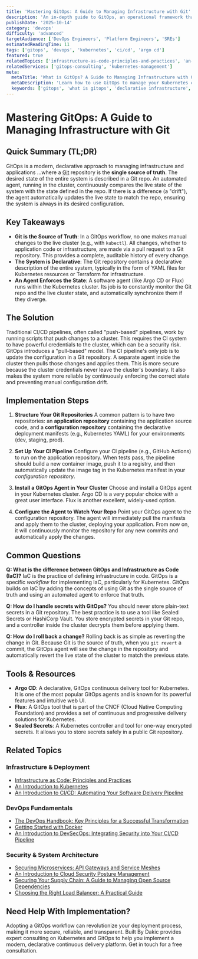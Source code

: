 ```yaml
---
title: 'Mastering GitOps: A Guide to Managing Infrastructure with Git'
description: 'An in-depth guide to GitOps, an operational framework that uses Git as the single source of truth for declarative infrastructure and application deployment.'
publishDate: '2025-10-14'
category: 'devops'
difficulty: 'advanced'
targetAudience: ['DevOps Engineers', 'Platform Engineers', 'SREs']
estimatedReadingTime: 11
tags: ['gitops', 'devops', 'kubernetes', 'ci/cd', 'argo cd']
featured: true
relatedTopics: ['infrastructure-as-code-principles-and-practices', 'an-introduction-to-kubernetes', 'an-introduction-to-cicd', 'the-devops-handbook-key-principles', 'getting-started-with-docker', 'an-introduction-to-devsecops', 'securing-microservices-api-gateways-and-service-meshes', 'an-introduction-to-cloud-security-posture-management', 'securing-your-supply-chain-a-guide-to-managing-open-source-dependencies', 'choosing-the-right-load-balancer-a-practical-guide']
relatedServices: ['gitops-consulting', 'kubernetes-management']
meta:
  metaTitle: 'What is GitOps? A Guide to Managing Infrastructure with Git'
  metaDescription: 'Learn how to use GitOps to manage your Kubernetes clusters and applications. This guide explains the core principles of GitOps and introduces tools like Argo CD and Flux.'
  keywords: ['gitops', 'what is gitops', 'declarative infrastructure', 'argo cd', 'flux']
---
```


# Mastering GitOps: A Guide to Managing Infrastructure with Git

## Quick Summary (TL;DR)

GitOps is a modern, declarative approach to managing infrastructure and applications ...where a [Git](/devops/mastering-gitops-a-guide-to-managing-infrastructure-with-git) repository is the **single source of truth**. The desired state of the entire system is described in a Git repo. An automated agent, running in the cluster, continuously compares the live state of the system with the state defined in the repo. If there is a difference (a "drift"), the agent automatically updates the live state to match the repo, ensuring the system is always in its desired configuration.

## Key Takeaways

- **Git is the Source of Truth**: In a GitOps workflow, no one makes manual changes to the live cluster (e.g., with `kubectl`). All changes, whether to application code or infrastructure, are made via a pull request to a Git repository. This provides a complete, auditable history of every change.
- **The System is Declarative**: The Git repository contains a declarative description of the entire system, typically in the form of YAML files for Kubernetes resources or Terraform for infrastructure.
- **An Agent Enforces the State**: A software agent (like Argo CD or Flux) runs within the Kubernetes cluster. Its job is to constantly monitor the Git repo and the live cluster state, and automatically synchronize them if they diverge.

## The Solution

Traditional CI/CD pipelines, often called "push-based" pipelines, work by running scripts that push changes to a cluster. This requires the CI system to have powerful credentials to the cluster, which can be a security risk. GitOps introduces a "pull-based" model. The CI pipeline's only job is to update the configuration in a Git repository. A separate agent inside the cluster then pulls those changes and applies them. This is more secure because the cluster credentials never leave the cluster's boundary. It also makes the system more reliable by continuously enforcing the correct state and preventing manual configuration drift.

## Implementation Steps

1.  **Structure Your Git Repositories**
    A common pattern is to have two repositories: an **application repository** containing the application source code, and a **configuration repository** containing the declarative deployment manifests (e.g., Kubernetes YAML) for your environments (dev, staging, prod).

2.  **Set Up Your CI Pipeline**
    Configure your CI pipeline (e.g., GitHub Actions) to run on the application repository. When tests pass, the pipeline should build a new container image, push it to a registry, and then automatically update the image tag in the Kubernetes manifest in your _configuration repository_.

3.  **Install a GitOps Agent in Your Cluster**
    Choose and install a GitOps agent in your Kubernetes cluster. Argo CD is a very popular choice with a great user interface. Flux is another excellent, widely-used option.

4.  **Configure the Agent to Watch Your Repo**
    Point your GitOps agent to the configuration repository. The agent will immediately pull the manifests and apply them to the cluster, deploying your application. From now on, it will continuously monitor the repository for any new commits and automatically apply the changes.

## Common Questions

**Q: What is the difference between GitOps and Infrastructure as Code (IaC)?**
IaC is the practice of defining infrastructure in code. GitOps is a specific _workflow_ for implementing IaC, particularly for Kubernetes. GitOps builds on IaC by adding the concepts of using Git as the single source of truth and using an automated agent to enforce that truth.

**Q: How do I handle secrets with GitOps?**
You should never store plain-text secrets in a Git repository. The best practice is to use a tool like Sealed Secrets or HashiCorp Vault. You store encrypted secrets in your Git repo, and a controller inside the cluster decrypts them before applying them.

**Q: How do I roll back a change?**
Rolling back is as simple as reverting the change in Git. Because Git is the source of truth, when you `git revert` a commit, the GitOps agent will see the change in the repository and automatically revert the live state of the cluster to match the previous state.

## Tools & Resources

- **Argo CD**: A declarative, GitOps continuous delivery tool for Kubernetes. It is one of the most popular GitOps agents and is known for its powerful features and intuitive web UI.
- **Flux**: A GitOps tool that is part of the CNCF (Cloud Native Computing Foundation) and provides a set of continuous and progressive delivery solutions for Kubernetes.
- **Sealed Secrets**: A Kubernetes controller and tool for one-way encrypted secrets. It allows you to store secrets safely in a public Git repository.

## Related Topics

### Infrastructure & Deployment
- [Infrastructure as Code: Principles and Practices](/topics/infrastructure-as-code-principles-and-practices)
- [An Introduction to Kubernetes](/topics/an-introduction-to-kubernetes)
- [An Introduction to CI/CD: Automating Your Software Delivery Pipeline](/topics/an-introduction-to-cicd)

### DevOps Fundamentals
- [The DevOps Handbook: Key Principles for a Successful Transformation](/topics/the-devops-handbook-key-principles)
- [Getting Started with Docker](/topics/getting-started-with-docker)
- [An Introduction to DevSecOps: Integrating Security into Your CI/CD Pipeline](/topics/an-introduction-to-devsecops)

### Security & System Architecture
- [Securing Microservices: API Gateways and Service Meshes](/topics/securing-microservices-api-gateways-and-service-meshes)
- [An Introduction to Cloud Security Posture Management](/topics/an-introduction-to-cloud-security-posture-management)
- [Securing Your Supply Chain: A Guide to Managing Open Source Dependencies](/topics/securing-your-supply-chain-a-guide-to-managing-open-source-dependencies)
- [Choosing the Right Load Balancer: A Practical Guide](/topics/choosing-the-right-load-balancer-a-practical-guide)

## Need Help With Implementation?

Adopting a GitOps workflow can revolutionize your deployment process, making it more secure, reliable, and transparent. Built By Dakic provides expert consulting on Kubernetes and GitOps to help you implement a modern, declarative continuous delivery platform. Get in touch for a free consultation.
